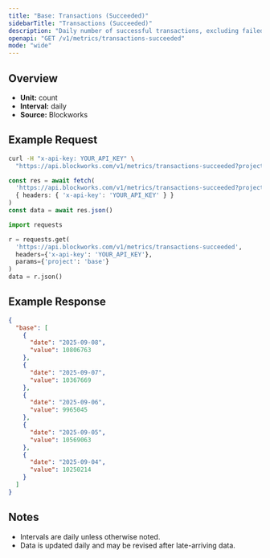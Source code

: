 ```yaml
---
title: "Base: Transactions (Succeeded)"
sidebarTitle: "Transactions (Succeeded)"
description: "Daily number of successful transactions, excluding failed transactions."
openapi: "GET /v1/metrics/transactions-succeeded"
mode: "wide"
---
```


## Overview

- **Unit:** count
- **Interval:** daily
- **Source:** Blockworks

## Example Request

<CodeGroup>

```bash cURL
curl -H "x-api-key: YOUR_API_KEY" \
  "https://api.blockworks.com/v1/metrics/transactions-succeeded?project=base"
```

```typescript TypeScript
const res = await fetch(
  'https://api.blockworks.com/v1/metrics/transactions-succeeded?project=base',
  { headers: { 'x-api-key': 'YOUR_API_KEY' } }
)
const data = await res.json()
```

```python Python
import requests

r = requests.get(
  'https://api.blockworks.com/v1/metrics/transactions-succeeded',
  headers={'x-api-key': 'YOUR_API_KEY'},
  params={'project': 'base'}
)
data = r.json()
```

</CodeGroup>

## Example Response

```json
{
  "base": [
    {
      "date": "2025-09-08",
      "value": 10806763
    },
    {
      "date": "2025-09-07",
      "value": 10367669
    },
    {
      "date": "2025-09-06",
      "value": 9965045
    },
    {
      "date": "2025-09-05",
      "value": 10569063
    },
    {
      "date": "2025-09-04",
      "value": 10250214
    }
  ]
}
```

## Notes
- Intervals are daily unless otherwise noted.
- Data is updated daily and may be revised after late-arriving data.